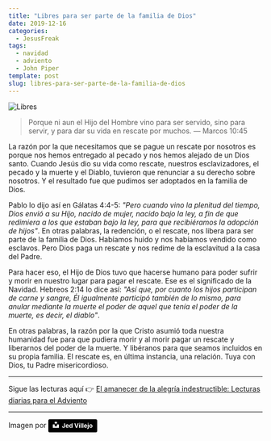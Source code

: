 ```yaml
---
title: "Libres para ser parte de la familia de Dios"
date: 2019-12-16
categories:
  - JesusFreak
tags:
  - navidad
  - adviento
  - John Piper
template: post
slug: libres-para-ser-parte-de-la-familia-de-dios
---
```


![Libres](https://i.imgur.com/aBoqsw3.jpg)

> Porque ni aun el Hijo del Hombre vino para ser servido, sino para servir, y para dar su vida en rescate por muchos. — Marcos 10:45

La razón por la que necesitamos que se pague un rescate por nosotros es porque nos hemos entregado al pecado y nos hemos alejado de un Dios santo. Cuando Jesús dio su vida como rescate, nuestros esclavizadores, el pecado y la muerte y el Diablo, tuvieron que renunciar a su derecho sobre nosotros. Y el resultado fue que pudimos ser adoptados en la familia de Dios.

Pablo lo dijo así en Gálatas 4:4-5: _"Pero cuando vino la plenitud del tiempo, Dios envió a su Hijo, nacido de mujer, nacido bajo la ley, a fin de que redimiera a los que estaban bajo la ley, para que recibiéramos la adopción de hijos"_. En otras palabras, la redención, o el rescate, nos libera para ser parte de la familia de Dios. Habíamos huido y nos habíamos vendido como esclavos. Pero Dios paga un rescate y nos redime de la esclavitud a la casa del Padre.

Para hacer eso, el Hijo de Dios tuvo que hacerse humano para poder sufrir y morir en nuestro lugar para pagar el rescate. Ese es el significado de la Navidad. Hebreos 2:14 lo dice así: _"Así que, por cuanto los hijos participan de carne y sangre, Él igualmente participó también de lo mismo, para anular mediante la muerte el poder de aquel que tenía el poder de la muerte, es decir, el diablo"_.

En otras palabras, la razón por la que Cristo asumió toda nuestra humanidad fue para que pudiera morir y al morir pagar un rescate y liberarnos del poder de la muerte. Y libéranos para que seamos incluidos en su propia familia. El rescate es, en última instancia, una relación. Tuya con Dios, tu Padre misericordioso.

---

Sigue las lecturas aquí 👉 [El amanecer de la alegría indestructible: Lecturas diarias para el Adviento](/el-amanecer-de-una-alegria-indestructible)

---

Imagen por <a style="background-color:black;color:white;text-decoration:none;padding:4px 6px;font-family:-apple-system, BlinkMacSystemFont, &quot;San Francisco&quot;, &quot;Helvetica Neue&quot;, Helvetica, Ubuntu, Roboto, Noto, &quot;Segoe UI&quot;, Arial, sans-serif;font-size:12px;font-weight:bold;line-height:1.2;display:inline-block;border-radius:3px" href="https://unsplash.com/@jmvillejo?utm_medium=referral&amp;utm_campaign=photographer-credit&amp;utm_content=creditBadge" target="_blank" rel="noopener noreferrer" title="Download free do whatever you want high-resolution photos from Jed Villejo"><span style="display:inline-block;padding:2px 3px"><svg xmlns="http://www.w3.org/2000/svg" style="height:12px;width:auto;position:relative;vertical-align:middle;top:-2px;fill:white" viewBox="0 0 32 32"><title>unsplash-logo</title><path d="M10 9V0h12v9H10zm12 5h10v18H0V14h10v9h12v-9z"></path></svg></span><span style="display:inline-block;padding:2px 3px">Jed Villejo</span></a>
